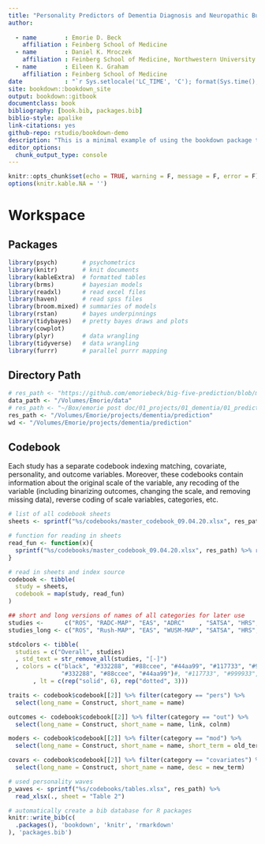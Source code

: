 ```yaml
--- 
title: "Personality Predictors of Dementia Diagnosis and Neuropathic Burden: A Mega-Analysis"
author: 
    
  - name        : Emorie D. Beck
    affiliation : Feinberg School of Medicine
  - name        : Daniel K. Mroczek
    affiliation : Feinberg School of Medicine, Northwestern University
  - name        : Eileen K. Graham
    affiliation : Feinberg School of Medicine
date            : "`r Sys.setlocale('LC_TIME', 'C'); format(Sys.time(), '%d\\\\ %B %Y')`"
site: bookdown::bookdown_site
output: bookdown::gitbook
documentclass: book
bibliography: [book.bib, packages.bib]
biblio-style: apalike
link-citations: yes
github-repo: rstudio/bookdown-demo
description: "This is a minimal example of using the bookdown package to write a book. The output format for this example is bookdown::gitbook."
editor_options: 
  chunk_output_type: console
---
```


```r
knitr::opts_chunk$set(echo = TRUE, warning = F, message = F, error = F)
options(knitr.kable.NA = '')
```

# Workspace  
## Packages  

```r
library(psych)       # psychometrics
library(knitr)       # knit documents
library(kableExtra)  # formatted tables
library(brms)        # bayesian models
library(readxl)      # read excel files
library(haven)       # read spss files
library(broom.mixed) # summaries of models
library(rstan)       # bayes underpinnings
library(tidybayes)   # pretty bayes draws and plots
library(cowplot)
library(plyr)        # data wrangling
library(tidyverse)   # data wrangling
library(furrr)       # parallel purrr mapping
```

## Directory Path  
```r
# res_path <- "https://github.com/emoriebeck/big-five-prediction/blob/master"
data_path <- "/Volumes/Emorie/data"
# res_path <- "~/Box/emorie post doc/01_projects/01_dementia/01_prediction"
res_path <- "/Volumes/Emorie/projects/dementia/prediction"
wd <- "/Volumes/Emorie/projects/dementia/prediction"
```

## Codebook  
Each study has a separate codebook indexing matching, covariate, personality, and outcome variables. Moreover, these codebooks contain information about the original scale of the variable, any recoding of the variable (including binarizing outcomes, changing the scale, and removing missing data), reverse coding of scale variables, categories, etc.  
```r
# list of all codebook sheets
sheets <- sprintf("%s/codebooks/master_codebook_09.04.20.xlsx", res_path) %>% excel_sheets()

# function for reading in sheets
read_fun <- function(x){
  sprintf("%s/codebooks/master_codebook_09.04.20.xlsx", res_path) %>% read_xlsx(., sheet = x)
}

# read in sheets and index source
codebook <- tibble(
  study = sheets,
  codebook = map(study, read_fun)
)

## short and long versions of names of all categories for later use
studies <-      c("ROS", "RADC-MAP", "EAS", "ADRC"    , "SATSA", "HRS", "LISS", "GSOEP")
studies_long <- c("ROS", "Rush-MAP", "EAS", "WUSM-MAP", "SATSA", "HRS", "LISS", "GSOEP")

stdcolors <- tibble(
  studies = c("Overall", studies)
  , std_text = str_remove_all(studies, "[-]")
  , colors = c("black", "#332288", "#88ccee", "#44aa99", "#117733", "#999933", #"#ddcc77", "#cc6677", 
               "#332288", "#88ccee", "#44aa99")#, "#117733", "#999933", "#ddcc77")
       , lt = c(rep("solid", 6), rep("dotted", 3)))

traits <- codebook$codebook[[2]] %>% filter(category == "pers") %>% 
  select(long_name = Construct, short_name = name)

outcomes <- codebook$codebook[[2]] %>% filter(category == "out") %>%
  select(long_name = Construct, short_name = name, link, colnm)

moders <- codebook$codebook[[2]] %>% filter(category == "mod") %>%
  select(long_name = Construct, short_name = name, short_term = old_term, long_term = new_term)

covars <- codebook$codebook[[2]] %>% filter(category == "covariates") %>%
  select(long_name = Construct, short_name = name, desc = new_term)

# used personality waves 
p_waves <- sprintf("%s/codebooks/tables.xlsx", res_path) %>% 
  read_xlsx(., sheet = "Table 2")
```


```r
# automatically create a bib database for R packages
knitr::write_bib(c(
  .packages(), 'bookdown', 'knitr', 'rmarkdown'
), 'packages.bib')
```


